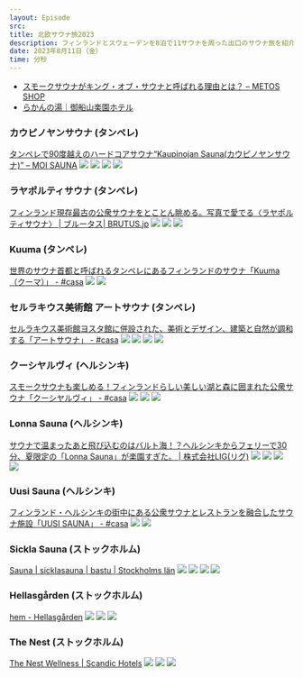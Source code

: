 ```yaml
---
layout: Episode
src: 
title: 北欧サウナ旅2023
description: フィンランドとスウェーデンを8泊で11サウナを周った出口のサウナ旅を紹介しつつ、日本とフィンランドのサウナ文化の違いや、サウナ室のデザインについて話しました。
date: 2023年8月11日（金）
time: 分秒
---
```


- [スモークサウナがキング・オブ・サウナと呼ばれる理由とは？ – METOS SHOP](https://metos.co.jp/blogs/sauna-on-valmis-2/saunaonvalmis10)
- [らかんの湯｜御船山楽園ホテル](https://www.mifuneyama.co.jp/hotsprings_a.html)

### カウピノヤンサウナ (タンペレ)

[タンペレで90度越えのハードコアサウナ“Kaupinojan Sauna(カウピノヤンサウナ)” – MOI SAUNA](https://www.moisauna.com/sauna/%E3%82%BF%E3%83%B3%E3%83%9A%E3%83%AC%E3%81%A790%E5%BA%A6%E8%B6%8A%E3%81%88%E3%81%AE%E3%83%8F%E3%83%BC%E3%83%89%E3%82%B3%E3%82%A2%E3%82%B5%E3%82%A6%E3%83%8Akaupinojan-sauna%E3%82%AB%E3%82%A6/)
![](/ep_contents_images/145/1-1.jpg)
![](/ep_contents_images/145/1-2.jpg)
![](/ep_contents_images/145/1-3.jpg)
![](/ep_contents_images/145/1-4.jpg)

### ラヤポルティサウナ (タンペレ)

[フィンランド現存最古の公衆サウナをとことん眺める。写真で愛でる〈ラヤポルティサウナ〉 | ブルータス| BRUTUS.jp](https://brutus.jp/sauna_finland/)
![](/ep_contents_images/145/2-1.jpg)
![](/ep_contents_images/145/2-2.jpg)
![](/ep_contents_images/145/2-3.jpg)

### Kuuma (タンペレ)

[世界のサウナ首都と呼ばれるタンペレにあるフィンランドのサウナ「Kuuma（クーマ）」 - #casa](https://hash-casa.com/2023/06/03/kuuma/)
![](/ep_contents_images/145/3-1.jpg)
![](/ep_contents_images/145/3-2.jpg)

### セルラキウス美術館 アートサウナ (タンペレ)

[セルラキウス美術館ヨスタ館に併設された、美術とデザイン、建築と自然が調和する「アートサウナ」 - #casa](https://hash-casa.com/2023/06/26/serlachiusartsauna/)
![](/ep_contents_images/145/4-1.jpg)
![](/ep_contents_images/145/4-2.jpg)
![](/ep_contents_images/145/4-3.jpg)
![](/ep_contents_images/145/4-4.jpg)

### クーシヤルヴィ (ヘルシンキ)

[スモークサウナも楽しめる！フィンランドらしい美しい湖と森に囲まれた公衆サウナ「クーシヤルヴィ」 - #casa](https://hash-casa.com/2023/06/10/kuusijarvi/)
![](/ep_contents_images/145/5-1.jpg)
![](/ep_contents_images/145/5-2.jpg)
![](/ep_contents_images/145/5-3.jpg)

### Lonna Sauna (ヘルシンキ)

[サウナで温まったあと飛び込むのはバルト海！？ヘルシンキからフェリーで30分、夏限定の「Lonna Sauna」が楽園すぎた。 | 株式会社LIG(リグ)](https://liginc.co.jp/415276)
![](/ep_contents_images/145/6-1.jpg)
![](/ep_contents_images/145/6-2.jpg)
![](/ep_contents_images/145/6-3.jpg)
![](/ep_contents_images/145/6-4.jpg)

### Uusi Sauna (ヘルシンキ)

[フィンランド・ヘルシンキの街中にある公衆サウナとレストランを融合したサウナ施設「UUSI SAUNA」 - #casa](https://hash-casa.com/2023/07/19/uusisauna/)
![](/ep_contents_images/145/7-1.jpg)
![](/ep_contents_images/145/7-2.jpg)

### Sickla Sauna (ストックホルム)

[Sauna | sicklasauna | bastu | Stockholms län](https://www.sicklasauna.se/)
![](/ep_contents_images/145/8-1.jpg)
![](/ep_contents_images/145/8-2.jpg)
![](/ep_contents_images/145/8-3.jpg)
![](/ep_contents_images/145/8-4.jpg)

### Hellasgården (ストックホルム)

[hem - Hellasgården](https://hellasgarden.se/en/)
![](/ep_contents_images/145/9-1.jpg)
![](/ep_contents_images/145/9-2.jpg)
![](/ep_contents_images/145/9-3.jpg)

### The Nest (ストックホルム)

[The Nest Wellness | Scandic Hotels](https://www.scandichotels.com/hotels/sweden/stockholm/downtown-camper-by-scandic/wellness)
![](/ep_contents_images/145/10-1.jpg)
![](/ep_contents_images/145/10-2.jpg)
![](/ep_contents_images/145/10-3.jpg)
